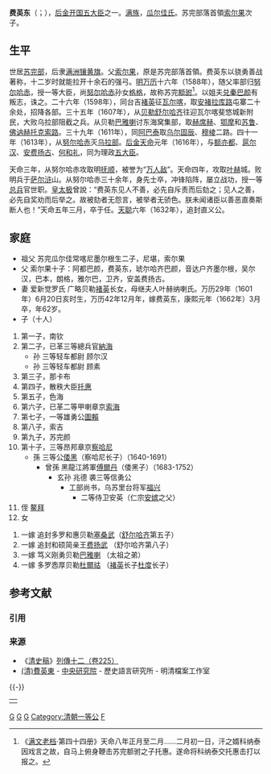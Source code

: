 {{Manchu name|[[瓜尔佳氏|瓜尔佳]]}}
'''费英东'''（{{lang-mnc|ᡶᡳᡠᠩᡩᠣᠨ|v=fiongdon}}；{{bd|1562年||1620年|catIdx=G}}），[[后金开国五大臣|后金开国五大臣]]之一。[[满族|满族]]，[[瓜尔佳氏|瓜尔佳氏]]。苏完部落首領[[索尔果|索尔果]]次子。

== 生平 ==
世居[[苏完部|苏完部]]，后隶[[满洲镶黄旗|满洲镶黄旗]]。父[[索尔果|索尔果]]，原是苏完部落首領。费英东以骁勇善战著称，十二岁时就能拉开十余石的强弓。[[明朝|明]][[万历|万历]]十六年（1588年），随父率部归[[努尔哈赤|努尔哈赤]]，授一等大臣，尚[[努尔哈赤|努尔哈赤]]孙女[[格格|格格]]，故称苏完[[额驸|额驸]]<ref>《[[满文老档|满文老档]]·第四十四册》天命八年正月至二月......二月初一日，汗之婿科纳泰因戏言之故，自马上俯身鞭击苏完额驸之子托惠。遂命将科纳泰交托惠击打以报之。</ref>。以姐夫[[兑秦巴颜|兑秦巴颜]]有叛志，诛之。二十六年（1598年），同台吉[[褚英|褚英]]征[[瓦尔喀|瓦尔喀]]，取[[安褚拉库路|安褚拉库路]]屯寨二十余处，招降各部。三十五年（1607年），从[[贝勒|贝勒]][[舒尔哈齐|舒尔哈齐]]往迎瓦尔喀斐悠城新附民，大败乌拉部阻截之兵。从贝勒[[巴雅喇|巴雅喇]]讨东海窝集部，取[[赫席赫|赫席赫]]、[[鄂摩|鄂摩]]和[[苏鲁|苏鲁]]、[[佛讷赫托克索路|佛讷赫托克索路]]。三十九年（1611年），同[[阿巴泰|阿巴泰]]取[[乌尔固辰|乌尔固辰]]、[[穆棱|穆棱]]二路。四十一年（1613年），从[[努尔哈赤|努尔哈赤]]灭[[乌拉部|乌拉部]]。[[后金|后金]][[天命_(后金)|天命]]元年（1616年），与[[额亦都|额亦都]]、[[扈尔汉|扈尔汉]]、[[安费扬古|安费扬古]]、[[何和礼|何和礼]]，同为理政[[后金开国五大臣|五大臣]]。

天命三年，从努尔哈赤攻取明[[抚顺|抚顺]]，被誉为“[[万人敌|万人敌]]”。天命四年，攻取[[叶赫|叶赫]]城。败明兵于[[萨尔浒|萨尔浒]]山。从努尔哈赤三十余年，身先士卒，冲锋陷阵，屡立战功，授一等[[总兵|总兵]]官世职。[[皇太极|皇太极]]曾說：“费英东见人不善，必先自斥责而后劾之；见人之善，必先自奖劝而后举之。故被劾者无怨言，被举者无骄色。朕未闻诸臣以善恶直奏斯断人也！”天命五年三月，卒于任。[[天聪|天聪]]六年（1632年），追封直义公。

==家庭==
*祖父 苏完瓜尔佳常喀尼墨尔根生二子，尼堪，索尔果
*父 索尔果十子：阿都巴颜，费英东，琥尔哈齐巴颜，音达户齐墨尔根，吴尔汉，巴本，朗格，雅尔巴，卫齐，安盖费扬古。
*妻 爱新觉罗氏 广略贝勒[[褚英|褚英]]长女，母继夫人叶赫纳喇氏。万历29年（1601年）6月20日亥时生，万历42年12月年，嫁费英东，康熙元年（1662年）3月卒，年62岁。 
*子（十人）
#第一子，南钦
#第二子，已革三等總兵官[[納海|納海]]
#*孙 三等轻车都尉 顾尔汉
#*孙 三等轻车都尉 顾素
#第三子，那卡布
#第四子，散秩大臣[[托惠|托惠]]
#第五子，色海
#第六子，已革二等甲喇章京[[索海|索海]]
#第七子，一等雄勇公[[圖賴|圖賴]]
#第八子，索吉
#第九子，苏完颜
#第十子，三等昂邦章京[[察哈尼|察哈尼]]
#*孫 三等公[[倭黑|倭黑]]（察哈尼长子）（1640-1691）
#**曾孫 黑龍江將軍[[傅爾丹|傅爾丹]]（倭黑子）（1683-1752）
#***玄孙 兆德 袭三等信勇公
#****工部尚书，乌苏里台将军[[復興_(清朝尚書)|福兴]]
#*****二等侍卫安英（仁宗[[安嫔_(嘉庆帝)|安嫔]]之父）
#侄 [[鳌拜|鳌拜]]
#女

#一嫁  追封多罗和惠贝勒[[塞桑武|塞桑武]]（[[舒尔哈齐|舒尔哈齐]]第五子）
#一嫁  追封和硕简亲王[[费扬武|费扬武]] （舒尔哈齐第八子）
#一嫁  笃义刚勇贝勒[[巴雅喇|巴雅喇]] （太祖之弟）
#一嫁  多罗悫厚贝勒[[杜爾祜|杜爾祜]] （[[褚英|褚英]]长子[[杜度|杜度]]长子）

== 参考文献 ==
=== 引用 ===
{{Reflist}}

=== 来源 ===
{{refbegin}}
* 《[[清史稿|清史稿]]》[[:wikisource:zh:清史稿/卷225|列傳十二（卷225）]]
* [http://archive.ihp.sinica.edu.tw/ttscgi/ttsquery?0:0:mctauac:TM%3D%B6O%AD%5E%AAF  (清)費英東] - [[中央研究院|中央研究院]] - 歷史語言研究所 - 明清檔案工作室
{{refend}}

{{-}}
{| style="margin:0 auto;" align=center width=95% class="toccolours"
|rowspan=15|
|-
|align=center style="background:#ccccff" width=95% | '''[[后金开国五大臣|后金开国五大臣]]''' 
|-
|align="center" colspan=2| [[额亦都|额亦都]] [[何和礼|何和礼]] [[费英东|费英东]] [[安费扬古|安费扬古]] [[扈尔汉|扈尔汉]]
|}

{{清朝配享太廟}}

[[Category:后金军事人物|G]]
[[Category:后金额驸|G]]
[[Category:鑲黃旗滿洲人|G]]
[[Category:清朝一等公|Category:清朝一等公]]
[[Category:苏完瓜尔佳氏|F]]